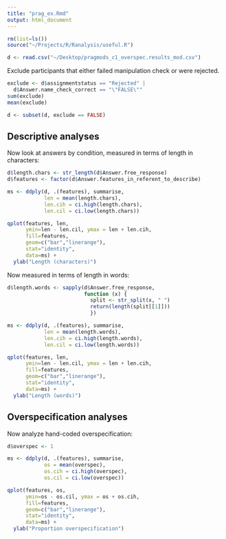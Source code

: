 ```yaml
---
title: "prag_ex.Rmd"
output: html_document
---
```


```r
rm(list=ls())
source("~/Projects/R/Ranalysis/useful.R")

d <- read.csv("~/Desktop/pragmods_c1_overspec.results_mod.csv")
```

Exclude participants that either failed manipulation check or were rejected.

```r
exclude <- d$assignmentstatus == "Rejected" |
  d$Answer.name_check_correct == "\"FALSE\""
sum(exclude)
mean(exclude)

d <- subset(d, exclude == FALSE)
```

Descriptive analyses
---

Now look at answers by condition, measured in terms of length in characters:

```r
d$length.chars <- str_length(d$Answer.free_response)
d$features <- factor(d$Answer.features_in_referent_to_describe)

ms <- ddply(d, .(features), summarise,
            len = mean(length.chars),
            len.cih = ci.high(length.chars),
            len.cil = ci.low(length.chars))

qplot(features, len, 
      ymin=len - len.cil, ymax = len + len.cih,
      fill=features,
      geom=c("bar","linerange"),
      stat="identity",
      data=ms) + 
  ylab("Length (characters)")
```

Now measured in terms of length in words:

```r
d$length.words <- sapply(d$Answer.free_response, 
                         function (x) {
                           split <- str_split(x, " ")
                           return(length(split[[1]]))
                           })

ms <- ddply(d, .(features), summarise,
            len = mean(length.words),
            len.cih = ci.high(length.words),
            len.cil = ci.low(length.words))

qplot(features, len, 
      ymin=len - len.cil, ymax = len + len.cih,
      fill=features,
      geom=c("bar","linerange"),
      stat="identity",
      data=ms) + 
  ylab("Length (words)")
```


Overspecification analyses
---

Now analyze hand-coded overspecification:

```r
d$overspec <- 1

ms <- ddply(d, .(features), summarise,
            os = mean(overspec),
            os.cih = ci.high(overspec),
            os.cil = ci.low(overspec))

qplot(features, os, 
      ymin=os - os.cil, ymax = os + os.cih,
      fill=features,
      geom=c("bar","linerange"),
      stat="identity",
      data=ms) + 
  ylab("Proportion overspecification")
```